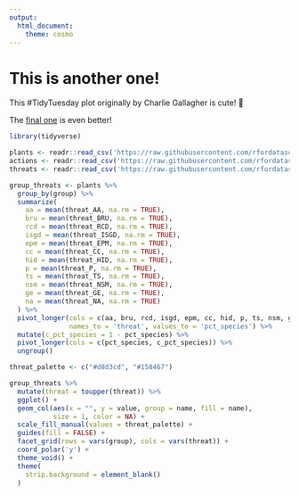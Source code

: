 ```yaml
---
output:
  html_document:
    theme: cosmo
---
```


# This is another one!

This #TidyTuesday plot originally by Charlie Gallagher
is cute! 🥧

The [final one](https://github.com/charlie-gallagher/tidy-tuesday/tree/master/extinct_plants) is even better!

```r
library(tidyverse)
```

```r
plants <- readr::read_csv('https://raw.githubusercontent.com/rfordatascience/tidytuesday/master/data/2020/2020-08-18/plants.csv')
actions <- readr::read_csv('https://raw.githubusercontent.com/rfordatascience/tidytuesday/master/data/2020/2020-08-18/actions.csv')
threats <- readr::read_csv('https://raw.githubusercontent.com/rfordatascience/tidytuesday/master/data/2020/2020-08-18/threats.csv')
```


```r
group_threats <- plants %>% 
  group_by(group) %>% 
  summarize(
    aa = mean(threat_AA, na.rm = TRUE),
    bru = mean(threat_BRU, na.rm = TRUE),
    rcd = mean(threat_RCD, na.rm = TRUE),
    isgd = mean(threat_ISGD, na.rm = TRUE),
    epm = mean(threat_EPM, na.rm = TRUE),
    cc = mean(threat_CC, na.rm = TRUE),
    hid = mean(threat_HID, na.rm = TRUE),
    p = mean(threat_P, na.rm = TRUE),
    ts = mean(threat_TS, na.rm = TRUE),
    nsm = mean(threat_NSM, na.rm = TRUE),
    ge = mean(threat_GE, na.rm = TRUE),
    na = mean(threat_NA, na.rm = TRUE)
  ) %>% 
  pivot_longer(cols = c(aa, bru, rcd, isgd, epm, cc, hid, p, ts, nsm, ge, na),
               names_to = 'threat', values_to = 'pct_species') %>% 
  mutate(c_pct_species = 1 - pct_species) %>% 
  pivot_longer(cols = c(pct_species, c_pct_species)) %>% 
  ungroup()

threat_palette <- c("#d8d3cd", "#158467")

group_threats %>% 
  mutate(threat = toupper(threat)) %>% 
  ggplot() + 
  geom_col(aes(x = "", y = value, group = name, fill = name),
           size = 1, color = NA) + 
  scale_fill_manual(values = threat_palette) + 
  guides(fill = FALSE) + 
  facet_grid(rows = vars(group), cols = vars(threat)) +
  coord_polar('y') + 
  theme_void() + 
  theme(
    strip.background = element_blank()
  )

```
